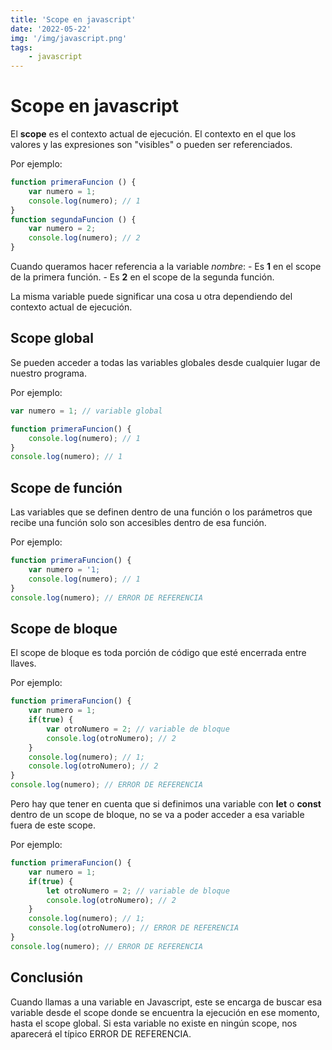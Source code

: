 ```yaml
---
title: 'Scope en javascript'
date: '2022-05-22'
img: '/img/javascript.png'
tags:
    - javascript
---
```


# Scope en javascript

El **scope** es el contexto actual de ejecución. El contexto en el que los valores y las expresiones son "visibles" o pueden ser referenciados.

Por ejemplo:

```javascript
function primeraFuncion () {
    var numero = 1;
    console.log(numero); // 1
}
function segundaFuncion () {
    var numero = 2;
    console.log(numero); // 2
}
```

Cuando queramos hacer referencia a la variable *nombre*:
    - Es **1** en el scope de la primera función.
    - Es **2** en el scope de la segunda función.

La misma variable puede significar una cosa u otra dependiendo del contexto actual de ejecución.

## Scope global

Se pueden acceder a todas las variables globales desde cualquier lugar de nuestro programa.

Por ejemplo:

```javascript
var numero = 1; // variable global

function primeraFuncion() {
    console.log(numero); // 1
}
console.log(numero); // 1
```

## Scope de función

Las variables que se definen dentro de una función o los parámetros que recibe una función solo son accesibles dentro de esa función.

Por ejemplo:

```javascript
function primeraFuncion() {
    var numero = '1;
    console.log(numero); // 1
}
console.log(numero); // ERROR DE REFERENCIA
```

## Scope de bloque

El scope de bloque es toda porción de código que esté encerrada entre llaves.

Por ejemplo:

```javascript
function primeraFuncion() {
    var numero = 1;
    if(true) {
        var otroNumero = 2; // variable de bloque
        console.log(otroNumero); // 2
    }
    console.log(numero); // 1;
    console.log(otroNumero); // 2
}
console.log(numero); // ERROR DE REFERENCIA
```

Pero hay que tener en cuenta que si definimos una variable con **let** o **const** dentro de un scope de bloque, no se va a poder acceder a esa variable fuera de este scope.

Por ejemplo:

```javascript
function primeraFuncion() {
    var numero = 1;
    if(true) {
        let otroNumero = 2; // variable de bloque
        console.log(otroNumero); // 2
    }
    console.log(numero); // 1;
    console.log(otroNumero); // ERROR DE REFERENCIA
}
console.log(numero); // ERROR DE REFERENCIA
```

## Conclusión

Cuando llamas a una variable en Javascript, este se encarga de buscar esa variable desde el scope donde se encuentra la ejecución en ese momento, hasta el scope global. Si esta variable no existe en ningún scope, nos aparecerá el típico ERROR DE REFERENCIA.


